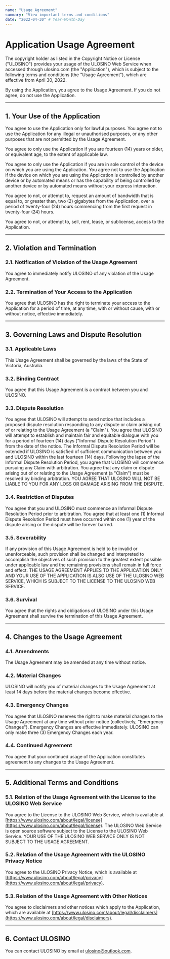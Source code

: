 ```yaml
---
name: "Usage Agreement"
summary: "View important terms and conditions"
date: "2022-04-30" # Year-Month-Day
---
```


# Application Usage Agreement

The copyright holder as listed in the Copyright Notice or License ("ULOSINO") provides your usage of the ULOSINO Web Service when accessed through ulosino.com (the "Application"), which is subject to the following terms and conditions (the "Usage Agreement"), which are effective from April 30, 2022.

By using the Application, you agree to the Usage Agreement. If you do not agree, do not use the Application.

---

## 1. Your Use of the Application

You agree to use the Application only for lawful purposes. You agree not to use the Application for any illegal or unauthorised purposes, or any other purposes that are not permitted by the Usage Agreement.

You agree to only use the Application if you are fourteen (14) years or older, or equivalent age, to the extent of applicable law.

You agree to only use the Application if you are in sole control of the device on which you are using the Application. You agree not to use the Application if the device on which you are using the Application is controlled by another device or by automated means or has the capability of being controlled by another device or by automated means without your express interaction.

You agree to not, or attempt to, request an amount of bandwidth that is equal to, or greater than, two (2) gigabytes from the Application, over a period of twenty-four (24) hours commencing from the first request in twenty-four (24) hours.

You agree to not, or attempt to, sell, rent, lease, or sublicense, access to the Application.

---

## 2. Violation and Termination

### 2.1. Notification of Violation of the Usage Agreement

You agree to immediately notify ULOSINO of any violation of the Usage Agreement.

### 2.2. Termination of Your Access to the Application

You agree that ULOSINO has the right to terminate your access to the Application for a period of time, at any time, with or without cause, with or without notice, effective immediately.

---

## 3. Governing Laws and Dispute Resolution

### 3.1. Applicable Laws

This Usage Agreement shall be governed by the laws of the State of Victoria, Australia.

### 3.2. Binding Contract

You agree that this Usage Agreement is a contract between you and ULOSINO.

### 3.3. Dispute Resolution

You agree that ULOSINO will attempt to send notice that includes a proposed dispute resolution responding to any dispute or claim arising out of or relating to the Usage Agreement (a "Claim"). You agree that ULOSINO will attempt to establish and maintain fair and equitable dialogue with you for a period of fourteen (14) days ("Informal Dispute Resolution Period") from the date of the notice. The Informal Dispute Resolution Period will be extended if ULOSINO is satisfied of sufficient communication between you and ULOSINO within the last fourteen (14) days. Following the lapse of the Informal Dispute Resolution Period, you agree that ULOSINO will commence pursuing any Claim with arbitration. You agree that any claim or dispute arising out of or relating to the Usage Agreement (a "Claim") must be resolved by binding arbitration. YOU AGREE THAT ULOSINO WILL NOT BE LIABLE TO YOU FOR ANY LOSS OR DAMAGE ARISING FROM THE DISPUTE.

### 3.4. Restriction of Disputes

You agree that you and ULOSINO must commence an Informal Dispute Resolution Period prior to arbitration. You agree that at least one (1) Informal Dispute Resolution Period must have occurred within one (1) year of the dispute arising or the dispute will be forever barred.

### 3.5. Severability

If any provision of this Usage Agreement is held to be invalid or unenforceable, such provision shall be changed and interpreted to accomplish the objectives of such provision to the greatest extent possible under applicable law and the remaining provisions shall remain in full force and effect. THE USAGE AGREEMENT APPLIES TO THE APPLICATION ONLY AND YOUR USE OF THE APPLICATION IS ALSO USE OF THE ULOSINO WEB SERVICE, WHICH IS SUBJECT TO THE LICENSE TO THE ULOSINO WEB SERVICE.

### 3.6. Survival

You agree that the rights and obligations of ULOSINO under this Usage Agreement shall survive the termination of this Usage Agreement.

---

## 4. Changes to the Usage Agreement

### 4.1. Amendments

The Usage Agreement may be amended at any time without notice.

### 4.2. Material Changes

ULOSINO will notify you of material changes to the Usage Agreement at least 14 days before the material changes become effective.

### 4.3. Emergency Changes

You agree that ULOSINO reserves the right to make material changes to the Usage Agreement at any time without prior notice (collectively, "Emergency Changes"). Emergency Changes are effective immediately. ULOSINO can only make three (3) Emergency Changes each year.

### 4.4. Continued Agreement

You agree that your continued usage of the Application constitutes agreement to any changes to the Usage Agreement.

---

## 5. Additional Terms and Conditions

### 5.1. Relation of the Usage Agreement with the License to the ULOSINO Web Service

You agree to the License to the ULOSINO Web Service, which is available at [https://www.ulosino.com/about/legal/license](https://www.ulosino.com/about/legal/license). The ULOSINO Web Service is open source software subject to the License to the ULOSINO Web Service. YOUR USE OF THE ULOSINO WEB SERVICE ONLY IS NOT SUBJECT TO THE USAGE AGREEMENT.

### 5.2. Relation of the Usage Agreement with the ULOSINO Privacy Notice

You agree to the ULOSINO Privacy Notice, which is available at [https://www.ulosino.com/about/legal/privacy](https://www.ulosino.com/about/legal/privacy).

### 5.3. Relation of the Usage Agreement with Other Notices

You agree to disclaimers and other notices which apply to the Application, which are available at [https://www.ulosino.com/about/legal/disclaimers](https://www.ulosino.com/about/legal/disclaimers).

---

## 6. Contact ULOSINO

You can contact ULOSINO by email at ulosino@outlook.com.
